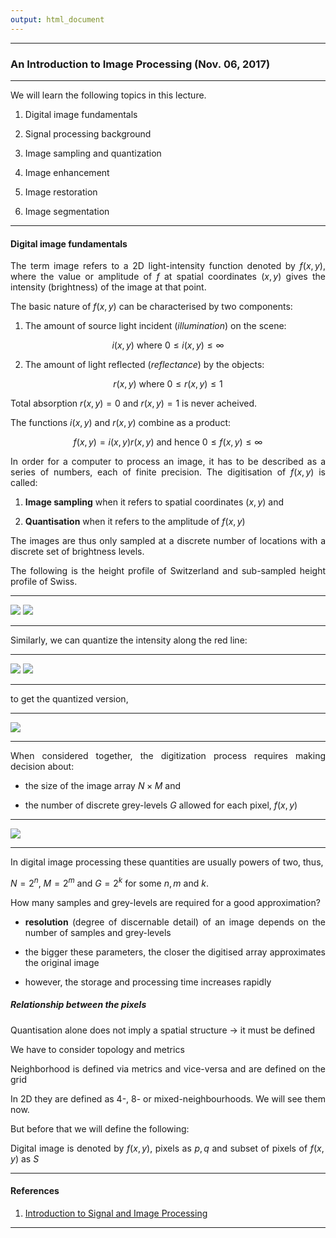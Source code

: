 ```yaml
---
output: html_document
---
```


<style>
body {
text-align: justify}
</style>

---

### An Introduction to Image Processing (Nov. 06, 2017)

---

We will learn the following topics in this lecture.

1. Digital image fundamentals

2. Signal processing background

3. Image sampling and quantization

4. Image enhancement

5. Image restoration

6. Image segmentation

---

#### Digital image fundamentals

The term image refers to a 2D light-intensity function denoted by $f(x,y)$, where the value or amplitude of $f$ at spatial coordinates $(x,y)$ gives the intensity (brightness) of the image at that point.

The basic nature of $f(x,y)$ can be characterised by two components:

1. The amount of source light incident (_illumination_) on the scene:

$$
i(x,y) \text{ where } 0\leq i(x,y) \leq \infty
$$

2. The amount of light reflected (_reflectance_) by the objects:

$$
r(x,y) \text{ where } 0\leq r(x,y) \leq 1
$$

Total absorption $r(x,y) = 0$ and $r(x,y) = 1$ is never acheived.

The functions $i(x,y)$ and $r(x,y)$ combine as a product:

$$
f(x,y) = i(x,y)r(x,y) \text{ and hence } 0 \leq f(x,y) \leq \infty
$$

In order for a computer to process an image, it has to be described as a series of numbers, each of finite precision. The digitisation of $f(x,y)$ is called:

1. **Image sampling** when it refers to spatial coordinates $(x,y)$ and

2. **Quantisation** when it refers to the amplitude of $f(x,y)$

The images are thus only sampled at a discrete number of locations with a discrete set of brightness levels.

The following is the height profile of Switzerland and sub-sampled height profile of Swiss.

---

![](switzerland.jpg) ![](swiss-sampling.png)

---

Similarly, we can quantize the intensity along the red line:

---

![](swiss-quant.jpg) ![](swiss-cont.png)


---

to get the quantized version,

---

![](swiss-quantized.png)

---

When considered together, the digitization process requires making decision about:

- the size of the image array $N\times M$ and

- the number of discrete grey-levels $G$ allowed for each pixel, $f(x,y)$

---

![](fxy.png)

---

In digital image processing these quantities are usually powers of two, thus,

$N = 2^n$, $M = 2^m$ and $G = 2^k$ for some $n, m \text{ and } k$.

How many samples and grey-levels are required for a good approximation?

- **resolution** (degree of discernable detail) of an image depends on the number of samples and grey-levels

- the bigger these parameters, the closer the digitised array approximates the original image

- however, the storage and processing time increases rapidly

##### Relationship between the pixels

Quantisation alone does not imply a spatial structure → it must be defined

We have to consider topology and metrics

Neighborhood is defined via metrics and vice-versa and are defined on the grid

In 2D they are defined as 4-, 8- or mixed-neighbourhoods. We will see them now.

But before that we will define the following:

Digital image is denoted by $f(x,y)$, pixels as $p,q$ and subset of pixels of $f(x,y)$ as $S$

---

#### References

1. [Introduction to Signal and Image Processing](https://miac.unibas.ch/SIP/)

---